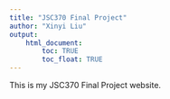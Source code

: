 ```yaml
---
title: "JSC370 Final Project"
author: "Xinyi Liu"
output: 
    html_document:
        toc: TRUE
        toc_float: TRUE
---
```


This is my JSC370 Final Project website.